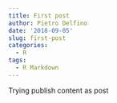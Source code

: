 ```yaml
---
title: First post
author: Pietro Delfino
date: '2018-09-05'
slug: first-post
categories:
  - R
tags:
  - R Markdown
---
```


Trying publish content as post